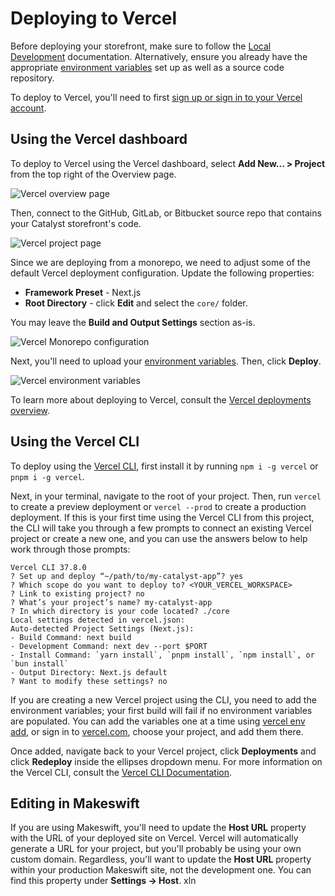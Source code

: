 # Deploying to Vercel

Before deploying your storefront, make sure to follow the [Local Development](https://www.catalyst.dev/docs/local-development) documentation. Alternatively, ensure you already have the appropriate [environment variables](https://www.catalyst.dev/environment-variables) set up as well as a source code repository.

To deploy to Vercel, you'll need to first [sign up or sign in to your Vercel account](https://vercel.com/signup).

## Using the Vercel dashboard

To deploy to Vercel using the Vercel dashboard, select **Add New... > Project** from the top right of the Overview page.

![Vercel overview page](https://storage.googleapis.com/bigcommerce-production-dev-center/images/catalyst/deployment-vercel-overview.jpg)

Then, connect to the GitHub, GitLab, or Bitbucket source repo that contains your Catalyst storefront's code.

![Vercel project page](https://storage.googleapis.com/bigcommerce-production-dev-center/images/catalyst/deployment-vercel-project-page.jpg)

Since we are deploying from a monorepo, we need to adjust some of the default Vercel deployment configuration. Update the following properties:

- **Framework Preset** - Next.js
- **Root Directory** - click **Edit** and select the `core/` folder.

You may leave the **Build and Output Settings** section as-is.

![Vercel Monorepo configuration](https://storage.googleapis.com/bigcommerce-developers/images/deployment-vercel-monorepo-configuration.png)

Next, you'll need to upload your [environment variables](#environment-variables). Then, click **Deploy**.

![Vercel environment variables](https://storage.googleapis.com/bigcommerce-production-dev-center/images/catalyst/deployment-vercel-environment-variables.jpg)

To learn more about deploying to Vercel, consult the [Vercel deployments overview](https://vercel.com/docs/deployments/overview).

## Using the Vercel CLI

To deploy using the [Vercel CLI](https://vercel.com/docs/cli), first install it by running `npm i -g vercel` or `pnpm i -g vercel`.

Next, in your terminal, navigate to the root of your project. Then, run `vercel` to create a preview deployment or `vercel --prod` to create a production deployment. If this is your first time using the Vercel CLI from this project, the CLI will take you through a few prompts to connect an existing Vercel project or create a new one, and you can use the answers below to help work through those prompts:

```
Vercel CLI 37.8.0
? Set up and deploy “~/path/to/my-catalyst-app”? yes
? Which scope do you want to deploy to? <YOUR_VERCEL_WORKSPACE>
? Link to existing project? no
? What’s your project’s name? my-catalyst-app
? In which directory is your code located? ./core
Local settings detected in vercel.json:
Auto-detected Project Settings (Next.js):
- Build Command: next build
- Development Command: next dev --port $PORT
- Install Command: `yarn install`, `pnpm install`, `npm install`, or `bun install`
- Output Directory: Next.js default
? Want to modify these settings? no
```

If you are creating a new Vercel project using the CLI, you need to add the environment variables; your first build will fail if no environment variables are populated. You can add the variables one at a time using [vercel env add](https://vercel.com/docs/cli/env), or sign in to [vercel.com](https://vercel.com), choose your project, and add them there.

Once added, navigate back to your Vercel project, click **Deployments** and click **Redeploy** inside the ellipses dropdown menu. For more information on the Vercel CLI, consult the [Vercel CLI Documentation](https://vercel.com/docs/cli).

## Editing in Makeswift

If you are using Makeswift, you'll need to update the **Host URL** property with the URL of your deployed site on Vercel. Vercel will automatically generate a URL for your project, but you'll probably be using your own custom domain. Regardless, you'll want to update the **Host URL** property within your production Makeswift site, not the development one. You can find this property under **Settings -> Host**. xln

